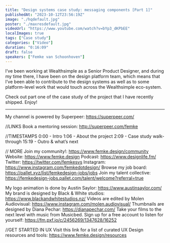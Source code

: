 ```yaml
---
title: "Design systems case study: messaging components [Part 1]"
publishedAt: "2023-10-12T23:56:19Z"
image: "./hqdefault.jpg"
poster: "./maxresdefault.jpg"
videoUrl: "https://www.youtube.com/watch?v=bYp3_dKPbEE"
localImages: true
tags: ["Case study"]
categories: ["Video"]
duration: "0:16:09"
draft: false
speakers: ["Femke van Schoonhoven"]
---
```


I’ve been working at Wealthsimple as a Senior Product Designer, and during my time there, I have been on the design platform team, which means that I’ve been able to contribute to the design systems as well as to some platform-level work that would touch across the Wealthsimple eco-system.

Check out part one of the case study of the project that I have recently shipped. Enjoy!

---

My channel is powered by Superpeer: https://superpeer.com/

//LINKS
Book a mentoring session: http://superpeer.com/femke

//TIMESTAMPS
0:00 - Intro
1:06 - About the project
2:09 - Case study walk-through
15:19 - Outro & what’s next

// MORE
Join my community!: https://www.femke.design/community
Website: https://www.femke.design
Podcast: https://www.designlife.fm/
Twitter: https://twitter.com/femkesvs
Instagram: https://www.instagram.com/femkedotdesign/
Browse my job board: https://pallet.xyz/list/femkedesign-jobs/jobs
Join my talent collective: https://femkedesign-jobs.pallet.com/talent/welcome?referral=true

My logo animation is done by Austin Saylor: https://www.austinsaylor.com/
My brand is designed by Black & White studios: https://www.blackandwhitestudios.nz/
Videos are edited by Molen Audiovisual: https://www.instagram.com/molen.audiovisual/
Thumbnails are designed by Diana Pechar: https://dianapechar.com/
Take your films to the next level with music from Musicbed. Sign up for a free account to listen for yourself: https://fm.pxf.io/c/2456269/1347628/16252

//GET STARTED IN UX
Visit this link for a list of curated UX Design resources and tools: https://www.femke.design/resources

